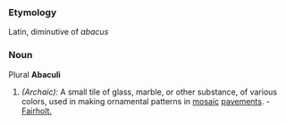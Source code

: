 ===Etymology===
Latin, diminutive of ''abacus''
===Noun===
Plural '''Abaculi''' 
#''(Archaic):'' A small tile of glass, marble, or other substance, of various colors, used in making ornamental patterns in [[mosaic]] [[pavements]]. - [[Fairholt.]]